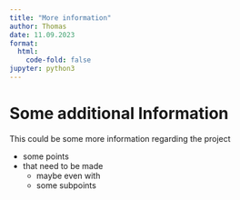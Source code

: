 ```yaml
---
title: "More information"
author: Thomas
date: 11.09.2023
format:
  html:
    code-fold: false
jupyter: python3
---
```


# Some additional Information

This could be some more information regarding the project

- some points
- that need to be made
    - maybe even with
    - some subpoints
